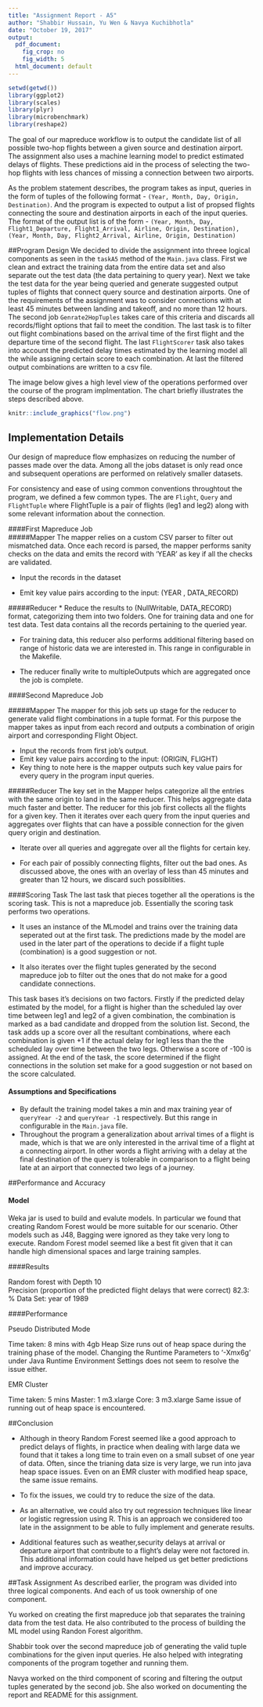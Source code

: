 ```yaml
---
title: "Assignment Report - A5"
author: "Shabbir Hussain, Yu Wen & Navya Kuchibhotla"
date: "October 19, 2017"
output:
  pdf_document:
    fig_crop: no
    fig_width: 5
  html_document: default
---
```


```r
setwd(getwd())
library(ggplot2)
library(scales)
library(plyr)
library(microbenchmark)
library(reshape2)
```

The goal of our mapreduce workflow is to output the candidate list of all possible two-hop flights between a given source and destination airport. The assignment also uses a machine learning model to predict estimated delays of flights. These predictions aid in the process of selecting the two-hop flights with less chances of missing a connection between two airports.

As the problem statement describes, the program takes as input, queries in the form of tuples of the following format - `(Year, Month, Day, Origin, Destination)`. And the program is expected to output a list of propsed flights connecting the soure and destination airports in each of the input queries. The format of the output list is of the form - `(Year, Month, Day, Flight1_Departure, Flight1_Arrival, Airline, Origin, Destination),`
`(Year, Month, Day, Flight2_Arrival, Airline, Origin, Destination)`

##Program Design
We decided to divide the assignment into threee logical components as seen in the `taskA5` method of the `Main.java` class. First we clean and extract the training data from the entire data set and also separate out the test data (the data pertaining to query year). Next we take the test data for the year being queried and generate suggested output tuples of flights that connect query source and destination airports. One of the requirements of the assignment was to consider connections with at least 45 minutes between landing and takeoff, and no more than 12 hours. The second job `Genrate2HopTuples` takes care of this criteria and discards all records/flight options that fail to meet the condition. The last task is to filter out flight combinations based on the arrival time of the first flight and the departure time of the second flight. The last `FlightScorer` task also takes into account the predicted delay times estimated by the learning model all the while assigning certain score to each combination. At last the filtered output combinations are written to a csv file.

The image below gives a high level view of the operations performed over the course of the program implmentation. The chart briefly illustrates the steps described above.  
```r
knitr::include_graphics("flow.png") 
```

## Implementation Details
Our design of mapreduce flow emphasizes on reducing the number of passes made over the data. Among all the jobs dataset is only read once and subsequent operations are performed on relatively smaller datasets.

For consistency and ease of using common conventions throughtout the program, we defined a few common types. The are `Flight`, `Query` and `FlightTuple` where FlightTuple is a pair of flights (leg1 and leg2) along with some relevant information about the connection. 

####First Mapreduce Job  
#####Mapper
The mapper relies on a custom CSV parser to filter out mismatched data. Once each record is parsed, the mapper performs sanity checks on the data and emits the record with 'YEAR' as key if all the checks are validated.

* Input the records in the dataset

* Emit key value pairs according to the input: (YEAR , DATA_RECORD)

#####Reducer
* Reduce the results to (NullWritable, DATA_RECORD) format, categorizing them into two folders. One for training data and one for test data. Test data contains all the records pertaining to the queried year.

* For training data, this reducer also performs additional filtering based on range of historic data we are interested in. This range in configurable in the Makefile.

* The reducer finally write to multipleOutputs which are aggregated once the job is complete.

####Second Mapreduce Job

#####Mapper
The mapper for this job sets up stage for the reducer to generate valid flight combinations in a tuple format. For this purpose the mapper takes as input from each record and outputs a combination of origin airport and corresponding Flight Object.

* Input the records from first job's output. 
* Emit key value pairs according to the input: (ORIGIN, FLIGHT)
* Key thing to note here is the mapper outputs such key value pairs for every query in the program input queries. 

#####Reducer
The key set in the Mapper helps categorize all the entries with the same origin to land in the same reducer. This helps aggregate data much faster and better. The reducer for this job first collects all the flights for a given key. Then it iterates over each query from the input queries and aggregates over flights that can have a possible connection for the given query origin and destination.

* Iterate over all queries and aggregate over all the flights for certain key.

* For each pair of possibly connecting flights, filter out the bad ones. As discussed above, the ones with an overlay of less than 45 minutes and greater than 12 hours, we discard such possiblities.

####Scoring Task
The last task that pieces together all the operations is the scoring task. This is not a mapreduce job. Essentially the scoring task performs two operations.

* It uses an instance of the MLmodel and trains over the training data seperated out at the first task. The predictions made by the model are used in the later part of the operations to decide if a flight tuple (combination) is a good suggestion or not.

* It also iterates over the flight tuples generated by the second mapreduce job to filter out the ones that do not make for a good candidate connections.

This task bases it's decisions on two factors. Firstly if the predicted delay estimated by the model, for a flight is higher than the scheduled lay over time between leg1 and leg2 of a given combination, the combination is marked as a bad candidate and dropped from the solution list. Second, the task adds up a score over all the resultant combinations, where each combination is given +1 if the actual delay for leg1 less than the the scheduled lay over time between the two legs. Otherwise a score of -100 is assigned. At the end of the task, the score determined if the flight connections in the solution set make for a good suggestion or not based on the score calculated.

#### Assumptions and Specifications

* By default the training model takes a min and max training year of `queryYear -2` and `queryYear -1` respectively. But this range in configurable in the `Main.java` file.
* Throughout the program a generalization about arrival times of a flight is made, which is that we are only interested in the arrival time of a flight at a connecting airport. In other words a flight arriving with a delay at the final destination of the query is tolerable in comparison to a flight being late at an airport that connected two legs of a journey.

##Performance and Accuracy

#### Model

Weka jar is used to build and evalute models. In particular we found that creating Random Forest would be more suitable for our scenario. Other models such as J48, Bagging were ignored as they take very long to execute. Random Forest model seemed like a best fit given that it can handle high dimensional spaces and large training samples.

####Results

Random forest with Depth 10  
Precision (proportion of the predicted flight delays that were correct) 82.3: %
Data Set: year of 1989

####Performance 

Pseudo Distributed Mode

Time taken: 8 mins with 4gb Heap Size runs out of heap space during the training phase of the model. Changing the Runtime Parameters to '-Xmx6g' under Java Runtime Environment Settings does not seem to resolve the issue either.

EMR Cluster

Time taken: 5 mins
Master: 1 m3.xlarge
Core: 3 m3.xlarge
Same issue of running out of heap space is encountered.

##Conclusion

* Although in theory Random Forest seemed like a good approach to predict delays of flights, in practice when dealing with large data we found that it takes a long time to train even on a small subset of one year of data. Often, since the trianing data size is very large, we run into java heap space issues. Even on an EMR cluster with modified heap space, the same issue remains.

* To fix the issues, we could try to reduce the size of the data.

* As an alternative, we could also try out regression techniques like linear or logistic regression using R. This is an approach we considered too late in the assignment to be able to fully implement and generate results.
 
* Additional features such as weather,security delays at arrival or departure airport that contribute to a flight's delay were not factored in. This additional information could have helped us get better predictions and improve accuracy.

##Task Assignment
As described earlier, the program was divided into three logical components. And each of us took ownership of one component.  

Yu worked on creating the first mapreduce job that separates the training data from the test data. He also contributed to the process of building the ML model using Randon Forest algorithm.

Shabbir took over the second mapreduce job of generating the valid tuple combinations for the given input queries. He also helped with integrating components of the program together and running them.

Navya worked on the third component of scoring and filtering the output tuples generated by the second job. She also worked on documenting the report and README for this assignment.
